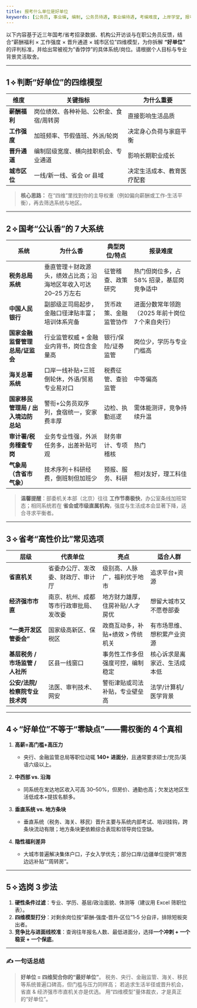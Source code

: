 ```yaml
---
title: 报考什么单位是好单位
keywords: [公务员, 事业编, 编制, 公务员待遇, 事业编待遇, 考编难度, 上岸学堂, 报考什么单位是好单位]
---
```




以下内容基于近三年国考/省考招录数据、机构公开访谈与在职公务员反馈，结合“薪酬福利 × 工作强度 × 晋升通道 × 城市区位”四维模型，为你拆解 **“好单位”** 的评判标准，并给出常被视为“香饽饽”的具体系统/岗位。请根据个人目标与专业背景灵活取舍。

---

## 1 ⟡ 判断“好单位”的四维模型

| 维度       | 关键指标                 | 为什么重要         |
| -------- | -------------------- | ------------- |
| **薪酬福利** | 岗位绩效、各种补贴、公积金、食宿/周转房 | 直接影响生活品质      |
| **工作强度** | 加班频率、节假值班、外派/轮岗      | 决定身心负荷与家庭平衡   |
| **晋升通道** | 编制层级宽度、横向挂职机会、专业通道   | 影响长期职业成长      |
| **城市区位** | 一线/新一线、省会 or 县域      | 决定生活成本、教育医疗配套 |

> **核心思路：** 在“四维”里找到你的主导权重（例如偏向薪酬或工作‑生活平衡），再去筛选系统与地区。

---

## 2 ⟡ 国考“公认香”的 7 大系统

| 系统                    | 为什么香                                           | 典型岗位/特点     | 报录难度                                      |
| --------------------- | ---------------------------------------------- | ----------- | ----------------------------------------- |
| **税务总局系统**            | 垂直管理＋财政源头，绩效占比高；沿海地区年收入可达 20–25 万左右 | 征管稽查、政策研究   | 热门但岗位多，占 58% 招录，基层岗竞争适中  |
| **中国人民银行**            | 副部级正司局起步，金融口径津贴丰富；培训体系完备                       | 货币政策、金融监管协作 | 进面分数常年领跑（2025 年前十岗位 7 个来自央行） |
| **国家金融监督管理总局/证监会**    | 行业监管权威 + 金融业内背书，岗位含金量高                         | 银行/保险/证券监管  | 岗位少，学历与专业门槛高                              |
| **海关总署系统**            | 口岸一线补贴+三班倒轮休，外语/贸易专业易对口                        | 税费征管、查验监管   | 中等偏高                                      |
| **国家移民管理局 / 出入境边防总站** | 警衔+公务员双序列，食宿统一，安家费丰厚                           | 边检、执勤巡逻     | 需体能测评，竞争持续升温                              |
| **审计署/税务稽查专岗**        | 业务专业性强，外派任务多，出差补贴可观                            | 财务审计、专项稽核   | 热门                                        |
| **气象局（含省市气象）**        | 技术序列＋科研经费，倒班制但加班少                              | 预报、服务、科研    | 相对友好，理工科佳                                 |

> **温馨提醒**：部委机关本部（北京）往往 **工作节奏极快**，办公室条线加班常态；相同系统若在 **省会或市级直属机构**，强度与生活成本会显著下降，适合寻求平衡者。

---

## 3 ⟡ 省考“高性价比”常见选项

| 层级                    | 代表单位                | 亮点                 | 适合人群           |
| --------------------- | ------------------- | ------------------ | -------------- |
| **省直机关**              | 省委办公厅、发改委、财政厅、审计厅   | 级别高、人脉广，福利优于地市     | 追求平台+资源        |
| **经济强市市直**            | 南京、杭州、成都等市行政审批局、发改委 | 地方财力雄厚，住房补贴/人才房优   | 想留大城市又不愿卷部委    |
| **“一类开发区管委会”**        | 国家级高新区、保税区          | 政商互动多，补贴+绩效 > 传统机关 | 有市场思维、想积累产业资源  |
| **基层税务 / 市场监管 / 人社所** | 区县一线窗口              | 事务性工作多但强度可控，编制稳定   | 核心诉求是离家近、生活成本低 |
| **公安/法院/检察院专业技术岗**    | 法医、审判技术、网安          | 警衔津贴或司法补贴，专业壁垒高    | 法学/计算机/医学背景    |

---

## 4 ⟡ “好单位”不等于“零缺点”——需权衡的 4 个真相

1. **高薪=高门槛+高压力**

   * 央行、金融监管总局等职位动辄 **140+ 进面分**，且通常要求硕士/党员/英语六级以上。
2. **中西部 vs. 沿海**

   * 同系统在发达地区收入可高 30–50%，但房价、通勤也高；欠发达地区生活低成本+提拔名额多。
3. **垂直系统 vs. 地方条块**

   * 垂直系统（税务、海关、移民）晋升主要与系统内部考试、培训挂钩，跨条块流动有限；地方条块更依赖综合表现和领导岗位空缺。
4. **隐性福利差异**

   * 大城市普遍解决集体户口，子女入学优先；部分口岸/边疆单位提供“艰苦边远补贴”“周转房”。

---

## 5 ⟡ 选岗 3 步法

1. **硬性条件过滤**：专业、学历、基层/政治面貌、体测等（建议用 Excel 筛职位表）。
2. **四维模型打分**：对剩余岗位按“薪酬‑强度‑晋升‑区位”1‑5 分自评，排除短板突出者。
3. **竞争比与进面线校准**：查询往年报名人数、最低进面分，选择**一个冲刺 + 一个稳妥 + 一个保底**。

---

### ✍️ 一句话总结

> **好单位 = 四维契合你的“最好单位”**。
> 税务、央行、金融监管、海关、移民等系统普遍口碑高，但门槛与压力同样高；
> 若追求生活半径或晋升机会，省直 & 经济强市市直机关亦是优选。
> 用“四维模型”量体裁衣，才是真正的“好单位”。


<FollowMe />